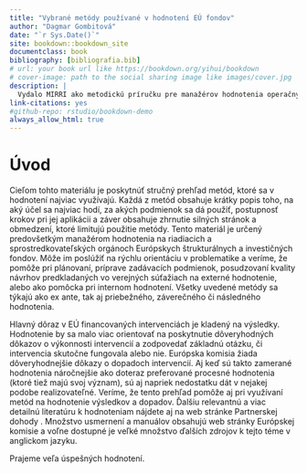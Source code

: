 ```yaml
---
title: "Vybrané metódy používané v hodnotení EÚ fondov"
author: "Dagmar Gombitová"
date: "`r Sys.Date()`"
site: bookdown::bookdown_site
documentclass: book
bibliography: [bibliografia.bib]
# url: your book url like https://bookdown.org/yihui/bookdown
# cover-image: path to the social sharing image like images/cover.jpg
description: |
  Vydalo MIRRI ako metodickú príručku pre manažérov hodnotenia operačných programov.
link-citations: yes
#github-repo: rstudio/bookdown-demo
always_allow_html: true
---
```


# Úvod {.unnumbered}

Cieľom tohto materiálu je poskytnúť stručný prehľad metód, ktoré sa v hodnotení najviac využívajú. Každá z metód obsahuje krátky popis toho, na aký účel sa najviac hodí, za akých podmienok sa dá použiť, postupnosť krokov pri jej aplikácii a záver obsahuje zhrnutie silných stránok a obmedzení, ktoré limitujú použitie metódy. Tento materiál je určený predovšetkým manažérom hodnotenia na riadiacich a sprostredkovateľských orgánoch Európskych štrukturálnych a investičných fondov. Môže im poslúžiť na rýchlu orientáciu v problematike a veríme, že pomôže pri plánovaní, príprave zadávacích podmienok, posudzovaní kvality návrhov predkladaných vo verejných súťažiach na externé hodnotenie, alebo ako pomôcka pri internom hodnotení. Všetky uvedené metódy sa týkajú ako ex ante, tak aj priebežného, záverečného či následného hodnotenia.

Hlavný dôraz v EÚ financovaných intervenciách je kladený na výsledky. Hodnotenie by sa malo viac orientovať na poskytnutie dôveryhodných dôkazov o výkonnosti intervencií a zodpovedať základnú otázku, či intervencia skutočne fungovala alebo nie. Európska komisia žiada dôveryhodnejšie dôkazy o dopadoch intervencií. Aj keď sú takto zamerané hodnotenia náročnejšie ako doteraz preferované procesné hodnotenia (ktoré tiež majú svoj význam), sú aj napriek nedostatku dát v nejakej podobe realizovateľné. Veríme, že tento prehľad pomôže aj pri využívaní metód na hodnotenie výsledkov a dopadov. Ďalšiu relevantnú a viac detailnú literatúru k hodnoteniam nájdete aj na web stránke Partnerskej dohody . Množstvo usmernení a manuálov obsahujú web stránky Európskej komisie a voľne dostupné je veľké množstvo ďalších zdrojov k tejto téme v anglickom jazyku.

Prajeme veľa úspešných hodnotení.
